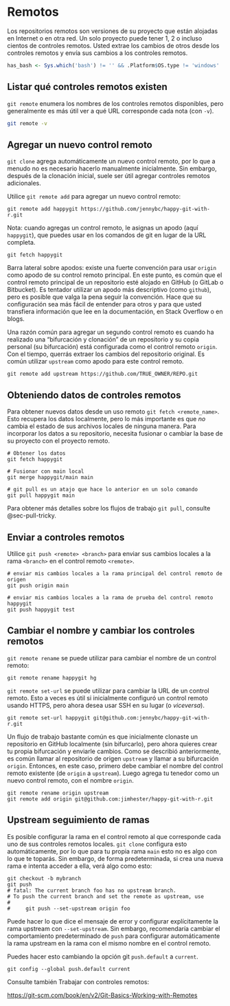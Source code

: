 # Remotos {#sec-git-remotes}

Los repositorios remotos son versiones de su proyecto que están alojadas en Internet o en otra red. Un solo proyecto puede tener 1, 2 o incluso cientos de controles remotos. Usted extrae los cambios de otros desde los controles remotos y envía sus cambios a los controles remotos.

```r
has_bash <- Sys.which('bash') != '' && .Platform$OS.type != 'windows'
```

## Listar qué controles remotos existen

`git remote` enumera los nombres de los controles remotos disponibles, pero generalmente es más útil ver a qué URL corresponde cada nota (con `-v`).

```bash
git remote -v
```

## Agregar un nuevo control remoto

`git clone` agrega automáticamente un nuevo control remoto, por lo que a menudo no es necesario hacerlo manualmente inicialmente. Sin embargo, después de la clonación inicial, suele ser útil agregar controles remotos adicionales.

Utilice `git remote add` para agregar un nuevo control remoto:

``` console
git remote add happygit https://github.com/jennybc/happy-git-with-r.git
```

Nota: cuando agregas un control remoto, le asignas un apodo (aquí `happygit`), que puedes usar en los comandos de git en lugar de la URL completa.

``` console
git fetch happygit
```

Barra lateral sobre apodos: existe una fuerte convención para usar `origin` como apodo de su control remoto principal. En este punto, es común que el control remoto principal de un repositorio esté alojado en GitHub (o GitLab o Bitbucket). Es tentador utilizar un apodo más descriptivo (como `github`), pero es posible que valga la pena seguir la convención. Hace que su configuración sea más fácil de entender para otros y para que usted transfiera información que lee en la documentación, en Stack Overflow o en blogs.

Una razón común para agregar un segundo control remoto es cuando ha realizado una "bifurcación y clonación" de un repositorio y su copia personal (su bifurcación) está configurada como el control remoto `origin`. Con el tiempo, querrás extraer los cambios del repositorio original. Es común utilizar `upstream` como apodo para este control remoto.

``` console
git remote add upstream https://github.com/TRUE_OWNER/REPO.git
```

## Obteniendo datos de controles remotos

Para obtener nuevos datos desde un uso remoto `git fetch <remote_name>`. Esto recupera los datos localmente, pero lo más importante es que *no* cambia el estado de sus archivos locales de ninguna manera. Para incorporar los datos a su repositorio, necesita fusionar o cambiar la base de su proyecto con el proyecto remoto.

``` console
# Obtener los datos
git fetch happygit

# Fusionar con main local
git merge happygit/main main

# git pull es un atajo que hace lo anterior en un solo comando
git pull happygit main
```

Para obtener más detalles sobre los flujos de trabajo `git pull`, consulte @sec-pull-tricky.

## Enviar a controles remotos

Utilice `git push <remote> <branch>` para enviar sus cambios locales a la rama `<branch>` en el control remoto `<remote>`.

``` console
# enviar mis cambios locales a la rama principal del control remoto de origen
git push origin main

# enviar mis cambios locales a la rama de prueba del control remoto happygit
git push happygit test
```

## Cambiar el nombre y cambiar los controles remotos

`git remote rename` se puede utilizar para cambiar el nombre de un control remoto:

``` console
git remote rename happygit hg
```

`git remote set-url` se puede utilizar para cambiar la URL de un control remoto. Esto a veces es útil si inicialmente configuró un control remoto usando HTTPS, pero ahora desea usar SSH en su lugar (o *viceversa*).

``` console
git remote set-url happygit git@github.com:jennybc/happy-git-with-r.git
```

Un flujo de trabajo bastante común es que inicialmente clonaste un repositorio en GitHub localmente (sin bifurcarlo), pero ahora quieres crear tu propia bifurcación y enviarle cambios. Como se describió anteriormente, es común llamar al repositorio de origen `upstream` y llamar a su bifurcación `origin`. Entonces, en este caso, primero debe cambiar el nombre del control remoto existente (de `origin` a `upstream`). Luego agrega tu tenedor como un nuevo control remoto, con el nombre `origin`.

``` console
git remote rename origin upstream
git remote add origin git@github.com:jimhester/happy-git-with-r.git
```

## Upstream seguimiento de ramas

Es posible configurar la rama en el control remoto al que corresponde cada uno de sus controles remotos locales. `git clone` configura esto automáticamente, por lo que para tu propia rama `main` esto no es algo con lo que te toparás. Sin embargo, de forma predeterminada, si crea una nueva rama e intenta acceder a ella, verá algo como esto:

``` console
git checkout -b mybranch
git push
# fatal: The current branch foo has no upstream branch.
# To push the current branch and set the remote as upstream, use
#
#     git push --set-upstream origin foo
```

Puede hacer lo que dice el mensaje de error y configurar explícitamente la rama upstream con `--set-upstream`. Sin embargo, recomendaría cambiar el comportamiento predeterminado de `push` para configurar automáticamente la rama upstream en la rama con el mismo nombre en el control remoto.

Puedes hacer esto cambiando la opción git `push.default` a `current`.

``` console
git config --global push.default current
```

Consulte también Trabajar con controles remotos:

<https://git-scm.com/book/en/v2/Git-Basics-Working-with-Remotes>
